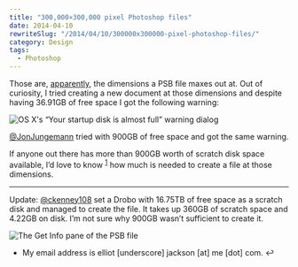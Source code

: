 ```yaml
---
title: "300,000×300,000 pixel Photoshop files"
date: 2014-04-10
rewriteSlug: "/2014/04/10/300000x300000-pixel-photoshop-files/"
category: Design
tags:
  - Photoshop
---
```


Those are, [apparently](https://www.adobe.com/devnet-apps/photoshop/fileformatashtml/), the dimensions a PSB file maxes out at. Out of curiosity, I tried creating a new document at those dimensions and despite having 36.91GB of free space I got the following warning:

![OS X's “Your startup disk is almost full” warning dialog](./Screen_Shot_2015-04-10_at_23.06.12.png)

[@JonJungemann](http://twitter.com/JonJungemann) tried with 900GB of free space and got the same warning.

If anyone out there has more than 900GB worth of scratch disk space available, I’d love to know <sup id="fnref-175-2"><a href="#fn-175-2">1</a></sup> how much is needed to create a file at those dimensions.

* * *

Update: [@ckenney108](http://twitter.com/ckenney108) set a Drobo with 16.75TB of free space as a scratch disk and managed to create the file. It takes up 360GB of scratch space and 4.22GB on disk. I’m not sure why 900GB wasn’t sufficient to create it.

![The Get Info pane of the PSB file](https://elliotekj.com/wp-content/uploads/2014/04/proof.png)

- My email address is elliot [underscore] jackson [at] me [dot] com.&nbsp;↩
  